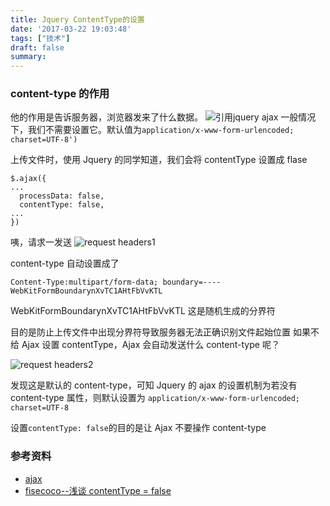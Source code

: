 ```yaml
---
title: Jquery ContentType的设置
date: '2017-03-22 19:03:48'
tags: ["技术"]
draft: false
summary: 
---
```

### content-type 的作用

他的作用是告诉服务器，浏览器发来了什么数据。
![引用jquery ajax](https://images.scar.site/20220223234403.png)
一般情况下，我们不需要设置它。默认值为`application/x-www-form-urlencoded; charset=UTF-8')`

上传文件时，使用 Jquery 的同学知道，我们会将 contentType 设置成 flase

```
$.ajax({
...
  processData: false,
  contentType: false,
...
})
```

咦，请求一发送
![request headers1](https://images.scar.site/20220223234419.png)

content-type 自动设置成了

```
Content-Type:multipart/form-data; boundary=----WebKitFormBoundarynXvTC1AHtFbVvKTL
```

WebKitFormBoundarynXvTC1AHtFbVvKTL 这是随机生成的分界符

目的是防止上传文件中出现分界符导致服务器无法正确识别文件起始位置
如果不给 Ajax 设置 contentType，Ajax 会自动发送什么 content-type 呢？

![request headers2](https://images.scar.site/20220223234430.png)

发现这是默认的 content-type，可知 Jquery 的 ajax 的设置机制为若没有 content-type 属性，则默认设置为
`application/x-www-form-urlencoded; charset=UTF-8`

设置`contentType: false`的目的是让 Ajax 不要操作 content-type

### 参考资料

- [ajax](http://api.jquery.com/jquery.ajax/)
- [fisecoco--浅谈 contentType = false](https://segmentfault.com/a/1190000007207128)
